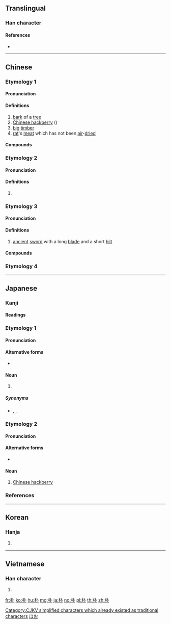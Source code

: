 {{character info/new}}
{{also|樸}}
==Translingual==

===Han character===
{{Han char|rn=75|rad=木|as=02|sn=6|four=43900|canj=DY|ids=⿰木卜}}

====References====
* {{Han ref|kx=0510.040|dkj=14428|dj=0894.030|hdz=21154.020|uh=6734|ud=26420|bh=A6B5|bd=42677}}

[[Category:CJKV simplified characters which already existed as traditional characters]]

----

==Chinese==

===Etymology 1===
{{zh-forms}}

====Pronunciation====
{{zh-pron
|m=pò
|c=pok3
|md=páuk
|mn=phoh
|w=4phoq
|mc=y
|oc=y
|cat=n
}}

====Definitions====
{{zh-hanzi}}

# [[bark]] of a [[tree]]
# [[Chinese hackberry]] ({{taxlink|Celtis sinensis|species|noshow=1}})
# [[big]] [[timber]]
# [[rat]]'s [[meat]] which has not been [[air]]-[[dried]]

====Compounds====
{{zh-der|fold=1|厚朴|朴硝|朴資茅斯}}

===Etymology 2===
{{zh-forms}}

====Pronunciation====
{{zh-pron
|m=Piáo
|c=piu4
|mn=qz,xm,zz:phiâu/qz,xm,zz:phok
|w=4phoq
|cat=pn
}}

====Definitions====
{{zh-hanzi}}

# {{surname|lang=zh}}

===Etymology 3===
{{zh-forms}}

====Pronunciation====
{{zh-pron
|m=pō
|c=pok3,po1
|cat=n
}}

====Definitions====
{{zh-noun}}

# {{lb|zh|historical}} [[ancient]] [[sword]] with a long [[blade]] and a short [[hilt]]

====Compounds====
{{zh-der|fold=1|朴刀}}

===Etymology 4===
{{zh-see|樸}}

----

==Japanese==

===Kanji===
{{ja-kanji|grade=c|rs=木02}}

====Readings====
{{ja-readings
|goon=[[ほく]] (hoku)
|kanon=[[はく]] (haku)
|kanyoon=[[ぼく]] (boku)
|kun=[[ほお]] (hō), [[ほう]] (hō)
}}

===Etymology 1===
{{ja-kanjitab|ほお|yomi=k}}

====Pronunciation====
{{ja-pron|yomi=k|ほお|acc=1|acc_ref=DJR,NHK}}

====Alternative forms====
* {{ja-l|厚朴}}

====Noun====
{{ja-noun|ほお|hhira=ほほ}}

# {{vern|Japanese bigleaf magnolia}}

=====Synonyms=====
* {{ja-r|朴の木|ほおのき}}, {{ja-r|厚朴|こうぼく}}, {{ja-r|朴柏|ほおがしわ}}

===Etymology 2===
{{ja-kanjitab|えのき|yomi=irr}}

====Pronunciation====
{{ja-pron|yomi=irr|えのき|acc=0|acc_ref=DJR,NHK}}

====Alternative forms====
* {{ja-l|榎}}

====Noun====
{{ja-noun|えのき|エノキ}}

# [[Chinese hackberry]]

===References===
<references/>

[[Category:ja:Trees|ほお]]

----

==Korean==

===Hanja===
{{ko-hanja|hangeul=박|eumhun=후박나무|rv=bak|mr=pak|y=pak}}

# {{defn|lang=ko|sort=木02}}

----

==Vietnamese==

===Han character===
{{vi-hantu|[[phắc]], [[phác]], [[vóc]]|rs=木12}}

# {{defn|lang=vi|sort=木12}}

[[fr:朴]]
[[ko:朴]]
[[hu:朴]]
[[mg:朴]]
[[ja:朴]]
[[no:朴]]
[[pl:朴]]
[[th:朴]]
[[zh:朴]]